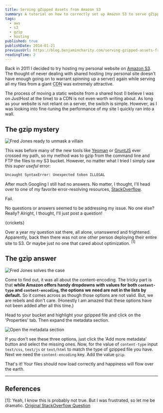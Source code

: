 ```yaml
---
title: Serving gZipped Assets from Amazon S3
summary: A tutorial on how to correctly set up Amazon S3 to serve gZipped, static assets.
tags:
  - aws
  - s3
  - gzip
  - hosting
published: true
publishDate: 2014-01-21
previousUrl: https://blog.benjamincharity.com/serving-gzipped-assets-from-amazon-s3/
readingTime: 2
---
```


Back in 2011 I decided to try hosting my personal website on [Amazon S3][aws]. The thought of never dealing with
shared hosting (my personal site doesn't have enough going on to warrant spinning up a server) again while serving
all my files from a giant <abbr title="Content Delivery Network">CDN</abbr> was extremely attractive.

The process of moving a static website from a shared host (I believe I was on JustHost at the time) to a CDN is not
even worth writing about. As long as your website is not reliant on a server, the switch is simple. However, as I
was looking into fine-tuning the performance of my site I quickly ran into a wall.

## The gzip mystery

![Fred Jones ready to unmask a villain](/images/blog/unmasking.jpg)

This was before many of the new tools like [Yeoman][yeoman] or [GruntJS][grunt] ever crossed my path, so my method
was to gzip from the command line and FTP the files to my S3 bucket. However, no matter what I tried I simply saw
this _super useful_ error:

```bash
Uncaught SyntaxError: Unexpected token ILLEGAL
```

After much Googling I still had no answers. No matter, I thought, I'll head over to one of my favorite
error-resolving resources, [StackOverflow][so].

Fail.

No questions or answers seemed to be addressing my issue. No one else? Really? Alright, I thought, I'll just post a
question!

{crickets}

Over a year my question sat there, all alone, unanswered and frightened. Apparently, back then there was not one
other person deploying their entire site to S3. Or maybe just no one that cared about optimization. <sup>[1]</sup>

## The gzip answer

![Fred Jones solves the case](/images/blog/unmasked.jpg)

Come to find out, it was all about the content-encoding. The tricky part is that **while Amazon offers handy dropdowns
with values for both `content-type` and `content-encoding`, the options we need are not in the lists by default.** So
it comes across as though those options are not valid. But, we are rebels and don't care. (Honestly I am amazed that
these options have not been added after all this time.)

Head to your bucket and highlight your gzipped file and click on the 'Properties' tab. Then expand the metadata section.

![Open the metadata section](/images/blog/metadata.jpg)

If you don't see these three options, just click the 'Add more metadata' button and select the missing ones. Now,
for the value of `content-type` input `text/css`, `text/js` or `text/html` to match the type of gzipped file you
have. Next we need the `content-encoding` key. Add the value `gzip`.

That's it! Your files should now load correctly and happiness will flow over the earth.

---

## References

[1]: Yeah, I know this is probably not true. But I was frustrated, so let me be dramatic. [Original StackOverflow
Question][so-question]

[aws]: https://aws.amazon.com/s3/
[grunt]: https://gruntjs.com/
[yeoman]: https://yeoman.io/
[so]: https://stackoverflow.com
[so-question]: https://stackoverflow.com/questions/8080824/how-to-serve-gzipped-assets-from-amazon-s3/15117310#15117310

